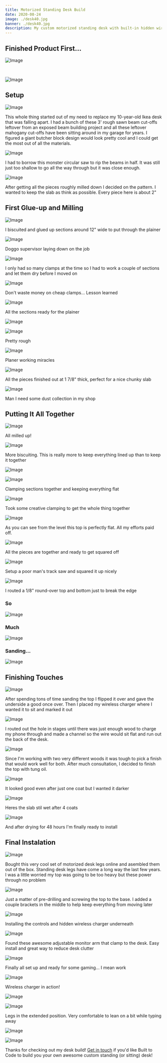 ```yaml
---
title: Motorized Standing Desk Build
date: 2020-08-24
image: ./desk40.jpg
banner: ./desk40.jpg
description: My custom motorized standing desk with built-in hidden wireless charger
---
```


## Finished Product First...

![Image](./desk36.jpg)

<br />

![Image](./desk40.jpg)

## Setup

![Image](./desk1.jpg)

This whole thing started out of my need to replace my 10-year-old Ikea desk that was falling apart. I had a bunch of these 3' rough sawn beam cut-offs leftover from an exposed beam building project and all these leftover mahogany cut-offs have been sitting around in my garage for years. I figured a giant butcher block design would look pretty cool and I could get the most out of all the materials.

![Image](./desk2.jpg)

I had to borrow this monster circular saw to rip the beams in half. It was still just too shallow to go all the way through but it was close enough.

![Image](./desk3.jpg)

After getting all the pieces roughly milled down I decided on the pattern. I wanted to keep the slab as think as possible. Every piece here is about 2"

## First Glue-up and Milling

![Image](./desk4.jpg)

I biscuited and glued up sections around 12" wide to put through the plainer

![Image](./desk5.jpg)

Doggo supervisor laying down on the job

![Image](./desk6.jpg)

I only had so many clamps at the time so I had to work a couple of sections and let them dry before I moved on

![Image](./desk7.jpg)

Don't waste money on cheap clamps... Lesson learned

![Image](./desk8.jpg)

All the sections ready for the plainer

![Image](./desk9.jpg)

![Image](./desk10.jpg)

Pretty rough

![Image](./desk11.jpg)

Planer working miracles

![Image](./desk12.jpg)

All the pieces finished out at 1 7/8" thick, perfect for a nice chunky slab

![Image](./desk13.jpg)

Man I need some dust collection in my shop

## Putting It All Together

![Image](./desk15.jpg)

All milled up!

![Image](./desk16.jpg)

More biscuiting. This is really more to keep everything lined up than to keep it together

![Image](./desk17.jpg)

![Image](./desk18.jpg)

Clamping sections together and keeping everything flat

![Image](./desk19.jpg)

Took some creative clamping to get the whole thing together

![Image](./desk20.jpg)

As you can see from the level this top is perfectly flat. All my efforts paid off.

![Image](./desk21.jpg)

All the pieces are together and ready to get squared off

![Image](./desk22.jpg)

Setup a poor man's track saw and squared it up nicely

![Image](./desk23.jpg)

I routed a 1/8" round-over top and bottom just to break the edge

### So

![Image](./desk24.jpg)

### Much

![Image](./desk25.jpg)

### Sanding...

![Image](./desk26.jpg)

## Finishing Touches

![Image](./desk27.jpg)

After spending tons of time sanding the top I flipped it over and gave the underside a good once over. Then I placed my wireless charger where I wanted it to sit and marked it out

![Image](./desk28.jpg)

I routed out the hole in stages until there was just enough wood to charge my phone through and made a channel so the wire would sit flat and run out the back of the desk.

![Image](./desk29.jpg)

Since I'm working with two very different woods it was tough to pick a finish that would work well for both. After much consultation, I decided to finish the top with tung oil.

![Image](./desk30.jpg)

It looked good even after just one coat but I wanted it darker

![Image](./desk32.jpg)

Heres the slab stil wet after 4 coats

![Image](./desk33.jpg)

And after drying for 48 hours I'm finally ready to install

## Final Instalation

![Image](./desk34.jpg)

Bought this very cool set of motorized desk legs online and asembled them out of the box. Standing desk legs have come a long way the last few years. I was a little worried my top was going to be too heavy but these power through no problem

![Image](./desk35.jpg)

Just a matter of pre-drilling and screwing the top to the base. I added a couple brackets in the middle to help keep everything from moving later

![Image](./desk36.jpg)

Installing the controls and hidden wireless charger underneath

![Image](./desk37.jpg)

Found these awesome adjustable monitor arm that clamp to the desk. Easy install and great way to reduce desk clutter

![Image](./desk38.jpg)

Finally all set up and ready for some gaming... I mean work

![Image](./wireless-charger2.jpg)

Wireless charger in action!

![Image](./desk-end.jpg)

![Image](./desk39.jpg)

Legs in the extended position. Very comfortable to lean on a bit while typing away

![Image](./desk40.jpg)

![Image](./desk-main.jpg)

Thanks for checking out my desk build! [Get in touch](/contact) if you'd like Built to Code to build you your own awesome custom standing (or sitting) desk!
